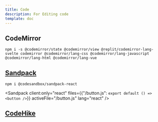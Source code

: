 ```yaml
---
title: Code
description: For Editing code
template: doc
---
```


## CodeMirror

```shell
npm i -s @codemirror/state @codemirror/view @replit/codemirror-lang-svelte codemirror @codemirror/lang-css @codemirror/lang-javascript @codemirror/lang-html @codemirror/lang-vue
```

<CodeMirror client:only="vue" />

## [Sandpack](https://sandpack.codesandbox.io/docs)

```shell
npm i @codesandbox/sandpack-react
```

<Sandpack client:only="react"
          files={{"/button.js": `export default () => <button />`}}
          activeFile="/button.js"
          lang="react" />

## [CodeHike](https://github.com/code-hike/codehike)
